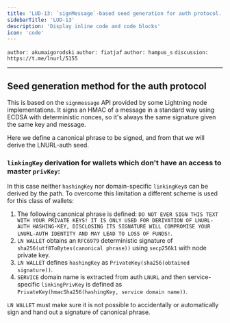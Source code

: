 ```yaml
---
title: 'LUD-13: `signMessage`-based seed generation for auth protocol.'
sidebarTitle: 'LUD-13'
description: 'Display inline code and code blocks'
icon: 'code'
---
```


`author: akumaigorodski` `author: fiatjaf` `author: hampus_s` `discussion: https://t.me/lnurl/5155`

---

## Seed generation method for the auth protocol

This is based on the `signmessage` API provided by some Lightning node implementations. It signs an HMAC of a message in a standard way using ECDSA with deterministic nonces, so it's always the same signature given the same key and message.

Here we define a canonical phrase to be signed, and from that we will derive the LNURL-auth seed.

### `linkingKey` derivation for wallets which don't have an access to master `privKey`:

In this case neither `hashingKey` nor domain-specific `linkingKey`s can be derived by the path. To overcome this limitation a different scheme is used for this class of wallets:

1. The following canonical phrase is defined: `DO NOT EVER SIGN THIS TEXT WITH YOUR PRIVATE KEYS! IT IS ONLY USED FOR DERIVATION OF LNURL-AUTH HASHING-KEY, DISCLOSING ITS SIGNATURE WILL COMPROMISE YOUR LNURL-AUTH IDENTITY AND MAY LEAD TO LOSS OF FUNDS!`.
2. `LN WALLET` obtains an `RFC6979` deterministic signature of `sha256(utf8ToBytes(canonical phrase))` using `secp256k1` with node private key.
3. `LN WALLET` defines `hashingKey` as `PrivateKey(sha256(obtained signature))`.
4. `SERVICE` domain name is extracted from auth `LNURL` and then service-specific `linkingPrivKey` is defined as `PrivateKey(hmacSha256(hashingKey, service domain name))`.

`LN WALLET` must make sure it is not possible to accidentally or automatically sign and hand out a signature of canonical phrase.